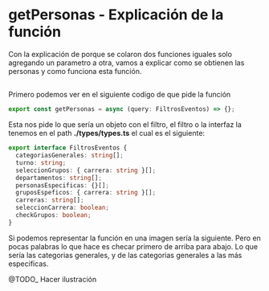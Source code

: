 # getPersonas - Explicación de la función

Con la explicación de porque se colaron dos funciones iguales solo agregando un parametro a otra, vamos a explicar como se obtienen las personas y como funciona esta función.

##

Primero podemos ver en el siguiente codigo de que pide la función

```js
export const getPersonas = async (query: FiltrosEventos) => {};
```

Esta nos pide lo que sería un objeto con el filtro, el filtro o la interfaz la tenemos en el path **./types/types.ts** el cual es el siguiente:

```ts
export interface FiltrosEventos {
  categoriasGenerales: string[];
  turno: string;
  seleccionGrupos: { carrera: string }[];
  departamentos: string[];
  personasEspecificas: {}[];
  gruposEspeficos: { carrera: string }[];
  carreras: string[];
  seleccionCarrera: boolean;
  checkGrupos: boolean;
}
```

Si podemos representar la función en una imagen sería la siguiente. Pero en pocas palabras lo que hace es checar primero de arriba para abajo.
Lo que sería las categorias generales, y de las categorias generales a las más especificas.

@TODO\_ Hacer ilustración
